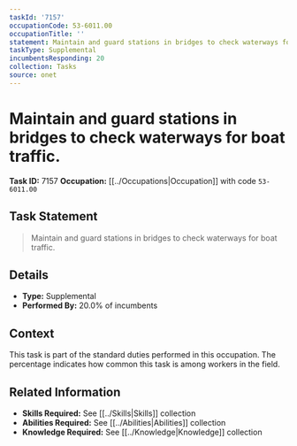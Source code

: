 ```yaml
---
taskId: '7157'
occupationCode: 53-6011.00
occupationTitle: ''
statement: Maintain and guard stations in bridges to check waterways for boat traffic.
taskType: Supplemental
incumbentsResponding: 20
collection: Tasks
source: onet
---
```

# Maintain and guard stations in bridges to check waterways for boat traffic.

**Task ID:** 7157
**Occupation:** [[../Occupations|Occupation]] with code `53-6011.00`

## Task Statement

> Maintain and guard stations in bridges to check waterways for boat traffic.

## Details

- **Type:** Supplemental
- **Performed By:** 20.0% of incumbents

## Context

This task is part of the standard duties performed in this occupation. The percentage indicates how common this task is among workers in the field.

## Related Information

- **Skills Required:** See [[../Skills|Skills]] collection
- **Abilities Required:** See [[../Abilities|Abilities]] collection
- **Knowledge Required:** See [[../Knowledge|Knowledge]] collection
